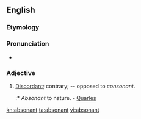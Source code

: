 ==English==

===Etymology===
{{prefix|ab|sonant|t1=away|t2=voiced sound}}

===Pronunciation===
* {{a|US}} {{IPA|ˈæb.sə.nənt/}}

===Adjective===
{{en-adj}}

# {{archaic}} [[discordant|Discordant]]; contrary; -- opposed to ''consonant''.
#:* ''Absonant'' to nature. - [[Quarles]]

[[kn:absonant]]
[[ta:absonant]]
[[vi:absonant]]